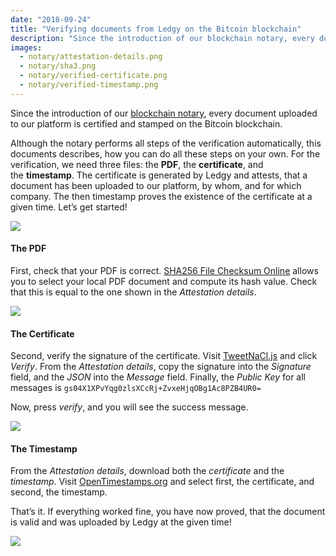 ```yaml
---
date: "2018-09-24"
title: "Verifying documents from Ledgy on the Bitcoin blockchain"
description: "Since the introduction of our blockchain notary, every document uploaded to our platform is certified and stamped on the Bitcoin blockchain."
images:
  - notary/attestation-details.png
  - notary/sha3.png
  - notary/verified-certificate.png
  - notary/verified-timestamp.png
---
```


Since the introduction of our [blockchain notary](/blog/blockchain-notary), every document uploaded to our platform is certified and stamped on the Bitcoin blockchain.

Although the notary performs all steps of the verification automatically, this documents describes, how you can do all these steps on your own. For the verification, we need three files: the **PDF**, the **certificate**, and the **timestamp**. The certificate is generated by Ledgy and attests, that a document has been uploaded to our platform, by whom, and for which company. The then timestamp proves the existence of the certificate at a given time.
Let’s get started!

<Img src="attestation-details.png" caption="Attestation details of a document that has been uploaded to Ledgy" />

#### The PDF

First, check that your PDF is correct. [SHA256 File Checksum Online](https://emn178.github.io/online-tools/sha256_checksum.html) allows you to select your local PDF document and compute its hash value. Check that this is equal to the one shown in the *Attestation details*.

<Img src="sha3.png" caption="Verifying the integrity of the document" />

#### The Certificate

Second, verify the signature of the certificate. Visit [TweetNaCl.js](https://tweetnacl.js.org/#/sign) and click *Verify*. From the *Attestation details*, copy the signature into the *Signature* field, and the *JSON* into the *Message* field. Finally, the *Public Key* for all messages is `gs04X1XPvYqg0zlsXCcRj+ZvxeHjqOBg1Ac8PZB4UR0=`

Now, press *verify*, and you will see the success message.

<Img src="verified-certificate.png" caption="Certificate successfully verified!" />

#### The Timestamp

From the *Attestation details*, download both the *certificate* and the *timestamp*. Visit [OpenTimestamps.org](https://opentimestamps.org/#stamp-and-verify) and select first, the certificate, and second, the timestamp.

That’s it. If everything worked fine, you have now proved, that the document is valid and was uploaded by Ledgy at the given time!

<Img src="verified-timestamp.png" caption="Yay, the document, certificate, and timestamp are valid!" />

